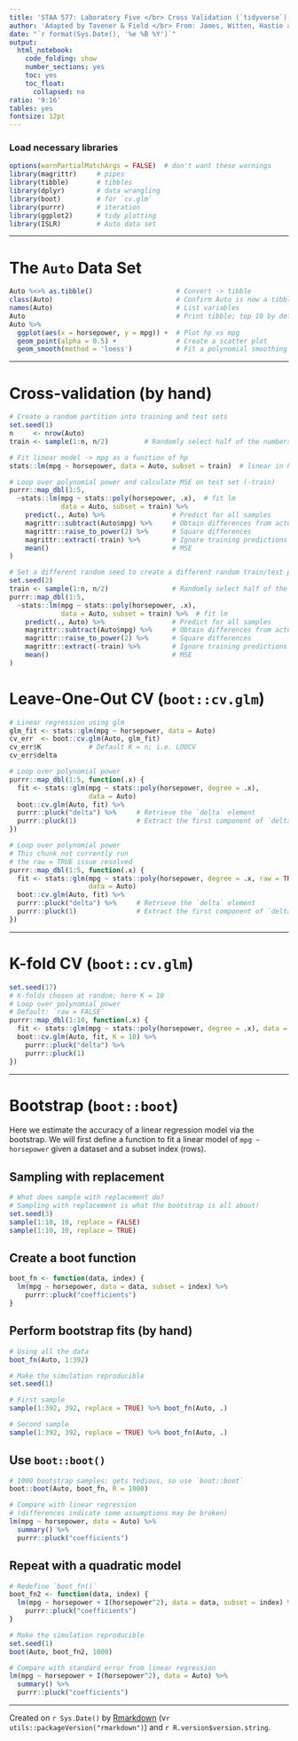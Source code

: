```yaml
---
title: 'STAA 577: Laboratory Five </br> Cross Validation (`tidyverse`)'
author: 'Adapted by Tavener & Field </br> From: James, Witten, Hastie and Tibshirani'
date: "`r format(Sys.Date(), '%e %B %Y')`"
output:
  html_notebook:
    code_folding: show
    number_sections: yes
    toc: yes
    toc_float:
      collapsed: no
ratio: '9:16'
tables: yes
fontsize: 12pt
---
```



### Load necessary libraries {-}
```r
options(warnPartialMatchArgs = FALSE)  # don't want these warnings
library(magrittr)     # pipes
library(tibble)       # tibbles
library(dplyr)        # data wrangling
library(boot)         # for `cv.glm`
library(purrr)        # iteration
library(ggplot2)      # tidy plotting
library(ISLR)         # Auto data set
```

---------------------------

# The `Auto` Data Set
```r
Auto %<>% as.tibble()                     # Convert -> tibble
class(Auto)                               # Confirm Auto is now a tibble
names(Auto)                               # List variables
Auto                                      # Print tibble; top 10 by default
Auto %>%                                  
  ggplot(aes(x = horsepower, y = mpg)) +  # Plot hp vs mpg
  geom_point(alpha = 0.5) +               # Create a scatter plot
  geom_smooth(method = 'loess')           # Fit a polynomial smoothing function
```


------------------------------


# Cross-validation (by hand)

```r
# Create a random partition into training and test sets
set.seed(1)
n     <- nrow(Auto)
train <- sample(1:n, n/2)         # Randomly select half of the numbers 1 to n

# Fit linear model -> mpg as a function of hp
stats::lm(mpg ~ horsepower, data = Auto, subset = train)  # linear in horsepower

# Loop over polynomial power and calculate MSE on test set (-train)
purrr::map_dbl(1:5,
  ~stats::lm(mpg ~ stats::poly(horsepower, .x),  # fit lm
             data = Auto, subset = train) %>%  
    predict(., Auto) %>%                 # Predict for all samples
    magrittr::subtract(Auto$mpg) %>%     # Obtain differences from actual values
    magrittr::raise_to_power(2) %>%      # Square differences
    magrittr::extract(-train) %>%        # Ignore training predictions
    mean()                               # MSE
)

# Set a different random seed to create a different random train/test partition
set.seed(2)
train <- sample(1:n, n/2)                # Randomly select half of the numbers 1 to n
purrr::map_dbl(1:5,
  ~stats::lm(mpg ~ stats::poly(horsepower, .x),
             data = Auto, subset = train) %>%  # fit lm
    predict(., Auto) %>%                 # Predict for all samples
    magrittr::subtract(Auto$mpg) %>%     # Obtain differences from actual values
    magrittr::raise_to_power(2) %>%      # Square differences
    magrittr::extract(-train) %>%        # Ignore training predictions
    mean()                               # MSE
)
```



# Leave-One-Out CV (`boot::cv.glm`)

```r
# Linear regression using glm
glm_fit <- stats::glm(mpg ~ horsepower, data = Auto)
cv_err  <- boot::cv.glm(Auto, glm_fit)
cv_err$K            # Default K = n; i.e. LOOCV
cv_err$delta
```


```r
# Loop over polynomial power
purrr::map_dbl(1:5, function(.x) {
  fit <- stats::glm(mpg ~ stats::poly(horsepower, degree = .x),
                    data = Auto)
  boot::cv.glm(Auto, fit) %>%
  purrr::pluck("delta") %>%     # Retrieve the `delta` element
  purrr::pluck(1)               # Extract the first component of `delta`
})
```


```r
# Loop over polynomial power
# This chunk not currently run
# the raw = TRUE issue resolved
purrr::map_dbl(1:5, function(.x) {
  fit <- stats::glm(mpg ~ stats::poly(horsepower, degree = .x, raw = TRUE),
                    data = Auto)
  boot::cv.glm(Auto, fit) %>%
  purrr::pluck("delta") %>%     # Retrieve the `delta` element
  purrr::pluck(1)               # Extract the first component of `delta`
})
```


-------------------------


# K-fold CV (`boot::cv.glm`)

```r
set.seed(17)
# K-folds chosen at random; here K = 10
# Loop over polynomial power
# Default: `raw = FALSE`
purrr::map_dbl(1:10, function(.x) {
  fit <- stats::glm(mpg ~ stats::poly(horsepower, degree = .x), data = Auto)
  boot::cv.glm(Auto, fit, K = 10) %>%
    purrr::pluck("delta") %>%
    purrr::pluck(1)
})
```

--------------------

# Bootstrap (`boot::boot`)

Here we estimate the accuracy of a linear regression model via the bootstrap.
We will first define a function to fit a linear model of `mpg ~ horsepower`
given a dataset and a subset index (rows).

## Sampling with replacement
```r
# What does sample with replacement do?
# Sampling with replacement is what the bootstrap is all about!
set.seed(3)
sample(1:10, 10, replace = FALSE)
sample(1:10, 10, replace = TRUE)
```

## Create a boot function
```r
boot_fn <- function(data, index) {
  lm(mpg ~ horsepower, data = data, subset = index) %>%
    purrr::pluck("coefficients")
}
```

## Perform bootstrap fits (by hand)
```r
# Using all the data
boot_fn(Auto, 1:392)

# Make the simulation reproducible
set.seed(1)

# First sample
sample(1:392, 392, replace = TRUE) %>% boot_fn(Auto, .)

# Second sample
sample(1:392, 392, replace = TRUE) %>% boot_fn(Auto, .)
```


## Use `boot::boot()`
```r
# 1000 bootstrap samples; gets tedious, so use `boot::boot`
boot::boot(Auto, boot_fn, R = 1000)

# Compare with linear regression
# (differences indicate some assumptions may be broken)
lm(mpg ~ horsepower, data = Auto) %>%
  summary() %>%
  purrr::pluck("coefficients")
```

## Repeat with a quadratic model

```r
# Redefine `boot_fn()`
boot_fn2 <- function(data, index) {
  lm(mpg ~ horsepower + I(horsepower^2), data = data, subset = index) %>%
    purrr::pluck("coefficients")
}

# Make the simulation reproducible
set.seed(1)
boot(Auto, boot_fn2, 1000)

# Compare with standard error from linear regression
lm(mpg ~ horsepower + I(horsepower^2), data = Auto) %>%
  summary() %>%
  purrr::pluck("coefficients")
```


-------------------------

Created on `r Sys.Date()` by [Rmarkdown](https://github.com/rstudio/rmarkdown)
(v`r utils::packageVersion("rmarkdown")`) and `r R.version$version.string`.

